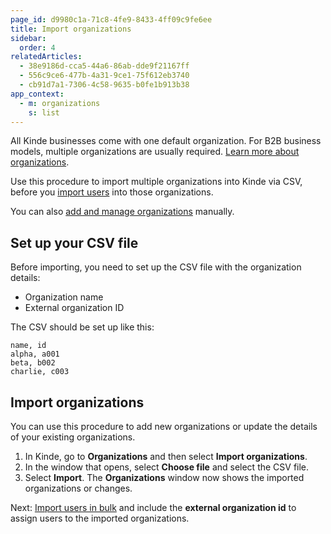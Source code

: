 ```yaml
---
page_id: d9980c1a-71c8-4fe9-8433-4ff09c9fe6ee
title: Import organizations
sidebar:
  order: 4
relatedArticles:
  - 38e9186d-cca5-44a6-86ab-dde9f21167ff
  - 556c9ce6-477b-4a31-9ce1-75f612eb3740
  - cb91d7a1-7306-4c58-9635-b0fe1b913b38
app_context:
  - m: organizations
    s: list
---
```


All Kinde businesses come with one default organization. For B2B business models, multiple organizations are usually required. [Learn more about organizations](/build/organizations/multi-tenancy-using-organizations/).

Use this procedure to import multiple organizations into Kinde via CSV, before you [import users](/manage-users/add-and-edit/import-users-in-bulk/) into those organizations.

You can also [add and manage organizations](/build/organizations/add-and-manage-organizations/) manually.

## Set up your CSV file

Before importing, you need to set up the CSV file with the organization details:

- Organization name
- External organization ID

The CSV should be set up like this:

```text
name, id
alpha, a001
beta, b002
charlie, c003
```

## Import organizations

You can use this procedure to add new organizations or update the details of your existing organizations.

1. In Kinde, go to **Organizations** and then select **Import organizations**.
2. In the window that opens, select **Choose file** and select the CSV file.
3. Select **Import**. The **Organizations** window now shows the imported organizations or changes.

Next: [Import users in bulk](/manage-users/add-and-edit/import-users-in-bulk/) and include the **external organization id** to assign users to the imported organizations.
